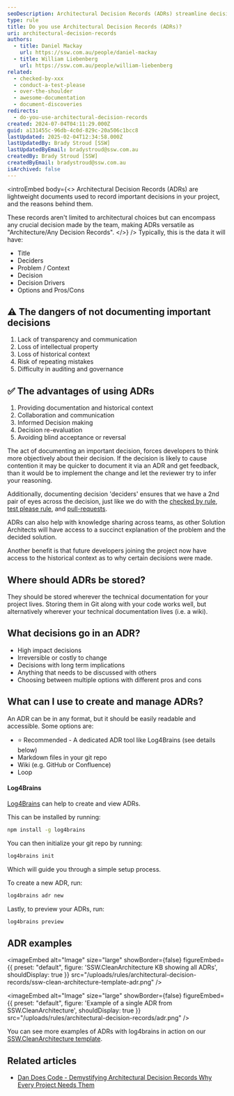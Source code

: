 ```yaml
---
seoDescription: Architectural Decision Records (ADRs) streamline decision-making by documenting key choices and rationale, helping teams avoid repetition and aid future developers.
type: rule
title: Do you use Architectural Decision Records (ADRs)?
uri: architectural-decision-records
authors:
  - title: Daniel Mackay
    url: https://ssw.com.au/people/daniel-mackay
  - title: William Liebenberg
    url: https://ssw.com.au/people/william-liebenberg
related:
  - checked-by-xxx
  - conduct-a-test-please
  - over-the-shoulder
  - awesome-documentation
  - document-discoveries
redirects:
  - do-you-use-architectural-decision-records
created: 2024-07-04T04:11:29.000Z
guid: a131455c-96db-4c0d-829c-20a506c1bcc8
lastUpdated: 2025-02-04T12:34:58.000Z
lastUpdatedBy: Brady Stroud [SSW]
lastUpdatedByEmail: bradystroud@ssw.com.au
createdBy: Brady Stroud [SSW]
createdByEmail: bradystroud@ssw.com.au
isArchived: false
---
```

<introEmbed
  body={<>
Architectural Decision Records (ADRs) are lightweight documents used to record important decisions in your project, and the reasons behind them.

These records aren't limited to architectural choices but can encompass any crucial decision made by the team, making ADRs versatile as "Architecture/Any Decision Records".
  </>}
/>
Typically, this is the data it will have:

* Title
* Deciders
* Problem / Context
* Decision
* Decision Drivers
* Options and Pros/Cons

<youtubeEmbed url="https://youtu.be/9w5yApybZbY" description="Video: Architecture Decision Records (ADRs) | Daniel Mackay (9 min)" />

## ⚠️ The dangers of not documenting important decisions

1. Lack of transparency and communication
2. Loss of intellectual property
3. Loss of historical context
4. Risk of repeating mistakes
5. Difficulty in auditing and governance

## ✅ The advantages of using ADRs

1. Providing documentation and historical context
2. Collaboration and communication
3. Informed Decision making
4. Decision re-evaluation
5. Avoiding blind acceptance or reversal

The act of documenting an important decision, forces developers to think more objectively about their decision. If the decision is likely to cause contention it may be quicker to document it via an ADR and get feedback, than it would be to implement the change and let the reviewer try to infer your reasoning.

Additionally, documenting decision 'deciders' ensures that we have a 2nd pair of eyes across the decision, just like we do with the [checked by rule](/checked-by-xxx), [test please rule](/do-you-conduct-a-test-please-internally-and-then-with-the-client), and [pull-requests](/over-the-shoulder).

ADRs can also help with knowledge sharing across teams, as other Solution Architects will have access to a succinct explanation of the problem and the decided solution.

Another benefit is that future developers joining the project now have access to the historical context as to why certain decisions were made.

## Where should ADRs be stored?

They should be stored wherever the technical documentation for your project lives. Storing them in Git along with your code works well, but alternatively wherever your technical documentation lives (i.e. a wiki).

## What decisions go in an ADR?

* High impact decisions
* Irreversible or costly to change
* Decisions with long term implications
* Anything that needs to be discussed with others
* Choosing between multiple options with different pros and cons

## What can I use to create and manage ADRs?

An ADR can be in any format, but it should be easily readable and accessible. Some options are:

* ⭐ Recommended - A dedicated ADR tool like Log4Brains (see details below)
* Markdown files in your git repo
* Wiki (e.g. GitHub or Confluence)
* Loop

#### Log4Brains

[Log4Brains](https://github.com/thomvaill/log4brains) can help to create and view ADRs.

This can be installed by running:

```bash
npm install -g log4brains
```

You can then initialize your git repo by running:

```bash
log4brains init
```

Which will guide you through a simple setup process.

To create a new ADR, run:

```bash
log4brains adr new
```

Lastly, to preview your ADRs, run:

```bash
log4brains preview
```

## ADR examples


<imageEmbed
  alt="Image"
  size="large"
  showBorder={false}
  figureEmbed={{
    preset: "default",
    figure: 'SSW.CleanArchitecture KB showing all ADRs',
    shouldDisplay: true
  }}
  src="/uploads/rules/architectural-decision-records/ssw-clean-architecture-template-adr.png"
/>


<imageEmbed
  alt="Image"
  size="large"
  showBorder={false}
  figureEmbed={{
    preset: "default",
    figure: 'Example of a single ADR from SSW.CleanArchitecture',
    shouldDisplay: true
  }}
  src="/uploads/rules/architectural-decision-records/adr.png"
/>

You can see more examples of ADRs with log4brains in action on our [SSW.CleanArchitecture template](https://sswconsulting.github.io/SSW.CleanArchitecture/).

## Related articles

* [Dan Does Code - Demystifying Architectural Decision Records Why Every Project Needs Them](https://www.dandoescode.com/blog/demystifying-architectural-decision-records-why-every-project-needs-them)
